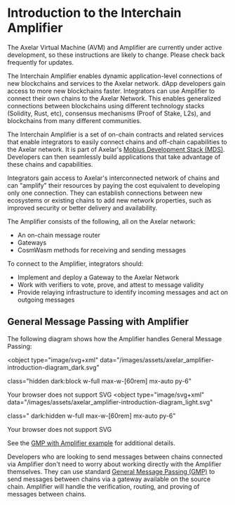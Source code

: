 # Introduction to the Interchain Amplifier


<Callout>
  The Axelar Virtual Machine (AVM) and Amplifier are currently under active
  development, so these instructions are likely to change. Please check back
  frequently for updates.
</Callout>

The Interchain Amplifier enables dynamic application-level connections of new blockchains and services to the Axelar network. dApp developers gain access to more new blockchains faster. Integrators can use Amplifier to connect their own chains to the Axelar Network. This enables generalized connections between blockchains using different technology stacks (Solidity, Rust, etc), consensus mechanisms (Proof of Stake, L2s), and blockchains from many different communities.

The Interchain Amplifier is a set of on-chain contracts and related services that enable integrators to easily connect chains and off-chain capabilities to the Axelar network. It is part of Axelar's [Mobius Development Stack (MDS)](https://docs.axelar.dev/dev/what-is-mobius-development-stack/). Developers can then seamlessly build applications that take advantage of these chains and capabilities.

Integrators gain access to Axelar's interconnected network of chains and can "amplify" their resources by paying the cost equivalent to developing only one connection. They can establish connections between new ecosystems or existing chains to add new network properties, such as improved security or better delivery and availability.

The Amplifier consists of the following, all on the Axelar network:

- An on-chain message router
- Gateways
- CosmWasm methods for receiving and sending messages

To connect to the Amplifier, integrators should:

- Implement and deploy a Gateway to the Axelar Network
- Work with verifiers to vote, prove, and attest to message validity
- Provide relaying infrastructure to identify incoming messages and act on outgoing messages

## General Message Passing with Amplifier

The following diagram shows how the Amplifier handles General Message Passing:

<object
  type="image/svg+xml"
  data="/images/assets/axelar_amplifier-introduction-diagram_dark.svg"
 
  class="hidden dark:block w-full max-w-[60rem] mx-auto py-6"
>
  Your browser does not support SVG
</object>
<object
  type="image/svg+xml"
  data="/images/assets/axelar_amplifier-introduction-diagram_light.svg"
 
  class=" dark:hidden w-full max-w-[60rem] mx-auto py-6"
>
  Your browser does not support SVG
</object>


See the [GMP with Amplifier example](/dev/amplifier/gmp-example) for additional details.

Developers who are looking to send messages between chains connected via Amplifier don't need to worry about working directly with the Amplifier themselves. They can use standard [General Message Passing (GMP)](/dev/general-message-passing/overview) to send messages between chains via a gateway available on the source chain. Amplifier will handle the verification, routing, and proving of messages between chains.
